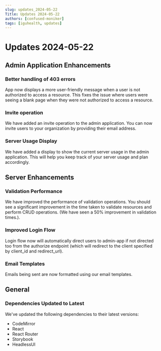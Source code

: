 ```yaml
---
slug: updates_2024-05-22
Title: Updates 2024-05-22
authors: [confused-moniker]
tags: [iguhealth, updates]
---
```


# Updates 2024-05-22

## Admin Application Enhancements

### Better handling of 403 errors
App now displays a more user-friendly message when a user is not authorized to access a resource.
This fixes the issue where users were seeing a blank page when they were not authorized to access a resource.

### Invite operation
We have added an invite operation to the admin application. You can now invite users to your organization by providing their email address.

### Server Usage Display
We have added a display to show the current server usage in the admin application. This will help you keep track of your server usage and plan accordingly.

## Server Enhancements

### Validation Performance
We have improved the performance of validation operations. You should see a significant improvement in the time taken to validate resources and perform CRUD operations.
(We have seen a 50% improvement in validation times.).

### Improved Login Flow
Login flow now will automatically direct users to admin-app if not directed too from the authorize endpoint (which will redirect to the client specified by client_id and redirect_url).

### Email Templates
Emails being sent are now formatted using our email templates.

## General

### Dependencies Updated to Latest
We've updated the following dependencies to their latest versions:

* CodeMirror
* React
* React Router
* Storybook
* HeadlessUI

